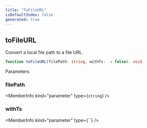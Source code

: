 ```yaml
---
title: "ToFileURL"
isDefaultIndex: false
generated: true
---
```



<!-- This file was generated from the CommandKit source. Do not modify. Instead, re-run the "docgen" script -->


## toFileURL

<GenerationInfo sourceFile="packages/commandkit/src/utils/resolve-file-url.ts" sourceLine="9" packageName="commandkit" />

Convert a local file path to a file URL.

```ts title="Signature"
function toFileURL(filePath: string, withTs:  = false): void
```
Parameters

### filePath

<MemberInfo kind="parameter" type={`string`} />

### withTs

<MemberInfo kind="parameter" type={``} />


